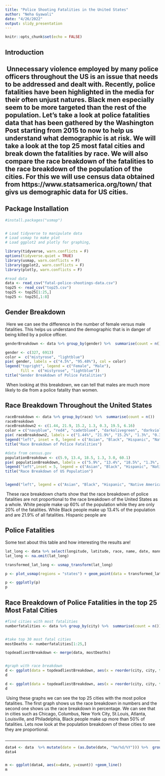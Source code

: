 ---
title: "Police Shooting Fatalities in the United States"
author: "Neha Gyawali"
date: "4/26/2022"
output: slidy_presentation
---

```{r setup, include=FALSE}
knitr::opts_chunk$set(echo = FALSE)
```
## Introduction
\ Unnecessary violence employed by many police officers throughout the US is an issue that needs to be addressed and dealt with. Recently, police fatalities have been highlighted in the media for their often unjust natures. Black men especially seem to be more targeted than the rest of the population. Let's take a look at police fatalities data that has been gathered by the Washington Post starting from 2015 to now to help us understand what demographic is at risk. We will take a look at the top 25 most fatal cities and break down the fatalities by race. We will also compare the race breakdown of the fatalities to the race breakdown of the population of the cities. For this we will use census data obtained from https://www.statsamerica.org/town/ that givs us demographic data for US cities. 
---
## Package Installation
```{r, warning=FALSE}
#install.packages("usmap")


# Load tidyverse to manipulate data
# Load usmap to make plot
# Load ggplot2 and plotly for graphing,

library(tidyverse, warn.conflicts = F)
options(tidyverse.quiet = TRUE)
library(usmap, warn.conflicts = F)
library(ggplot2, warn.conflicts = F)
library(plotly, warn.conflicts = F)

#read data
data <- read_csv("fatal-police-shootings-data.csv")
top25 <- read_csv("top25.csv")
top25 <- top25[1:25,]
top25 <- top25[,1:8]
```

## Gender Breakdown
\ Here we can see the difference in the number of female versus male fatalities. This helps us understand the demographic that is in danger of being killed by a police officer. \ 
```{r}

genderBreakdown <- data %>% group_by(gender) %>%  summarise(count = n())

gender <- c(327, 6913)
color =  c("mistyrose", "lightblue")
pie( gender, labels = c("4.5%", "95.48%"), col = color)
legend("topright", legend = c("Female", "Male"),
       fill =  c("mistyrose", "lightblue"))
title("Gender Breakdown of Police Fatalities")
```
\ When looking at this breakdown, we can tell that males are much more likely to die from a police fatality than women. 

## Race Breakdown Throughout the United States
```{r}
raceBreakdown <- data %>% group_by(race) %>%  summarise(count = n())
raceBreakdown
raceBreakdown2 <- c(1.44, 21.9, 15.2, 1.3, 0.3, 19.5, 6.16)
color = c("navyblue", "red4", "cadetblue4", "darkolivegreen", "darkviolet", "royalblue", "lavenderblush4")
pie( raceBreakdown2, labels = c("1.44%", "21.9%", "15.2%", "1.3%", "0.3%", "19.5%", "6.16%"), col = color)
legend("left", inset = 0, legend = c("Asian", "Black", "Hispanic", "Native American", "Other", "White", "NA"), fill = color)
title("Race Breakdown of Police Fatalities")

#data from census.gov
populationBreakdown <- c(5.9, 13.4, 18.5, 1.3, 3.0, 60.1)
pie( populationBreakdown, labels = c("5.9%", "13.4%", "18.5%", "1.3%", "3.0%", "60.1%"), col = color)
legend("left",inset = 5, legend = c("Asian", "Black", "Hispanic", "Native American", "Other", "White"), fill = color)
title("Race Breakdown of US Population")


legend("left", legend = c("Asian", "Black", "Hispanic", "Native American", "Other", "White"), fill = color)
```

\ These race breakdown charts show that the race breakdown of police fatalities are not proportional to the race breakdown of the United States as a whole. White people make up 60% of the population while they are only 20% of the fatalities. While Black people make up 13.4% of the population and are 21.9% of all fatalities. Hispanic people are


## Police Fatalities 

Some text about this table and how interesting the results are! 

```{r}
lat_long <- data %>% select(longitude, latitude, race, name, date, manner_of_death, armed, age, city, flee) %>% rename(lat = latitude, lon = longitude)
lat_long <- na.omit(lat_long)

transformed_lat_long <- usmap_transform(lat_long)

p <- plot_usmap(regions = "states") + geom_point(data = transformed_lat_long, aes(x = x, y=y, color =race, text = paste("Name: ", name, "\nArmed: ", armed, "\nAge: ", age, "\nCity: ", city, "\nManner of Death: ", manner_of_death, "\nDate: ", date, "\nFleeing: ", flee )), alpha = .05, position = "jitter")  + scale_color_manual(values = c("Asian" = "navyblue",  "Hispanic" = "cadetblue4", "Native American" = "darkolivegreen", "Other" = "darkviolet", "White"= "royalblue", "Black" = "red4"))+ labs(title = "Police Fatalities Locations")  + theme(panel.background=element_blank()) 

p <- ggplotly(p) 
p
```

## Race Breakdown of Police Fatalities in the top 25 Most Fatal Cities

```{r}
#find cities with most fatalities
numberfatalities <- data %>% group_by(city) %>%  summarise(count = n()) %>%  arrange(desc(count))


#take top 30 most fatal cities
mostDeaths <- numberfatalities[1:25,]

topdeadliestBreakdown <- merge(data, mostDeaths)


#graph with race breakdown
d <- ggplot(data = topdeadliestBreakdown, aes(x = reorder(city, city, function(x)-length(x)), fill = race)) + geom_bar() + theme(axis.text.x=element_text(angle=90,hjust=1,vjust=0.5)) + ggtitle("Race Breakdown with Fatality Count") + ylab("Fatality Count") + xlab("City") + labs(fill = "Race")  +scale_fill_manual(values = c("Asian" = "navyblue",  "Hispanic" = "cadetblue4", "Native American" = "darkolivegreen", "Other" = "darkviolet", "White"= "royalblue", "Black" = "red4", "NA" = "lavenderblush4"))
d
```

```{r}
d <- ggplot(data = topdeadliestBreakdown, aes(x = reorder(city, city, function(x)-length(x)), fill = race)) + geom_bar(position = "fill") + theme(axis.text.x=element_text(angle=90,hjust=1,vjust=0.5)) + labs(title = "Race Breakdown with Proportions", fill = "Race")+ xlab("City") + ylab("Proportion") +scale_fill_manual(values = c("Asian" = "navyblue",  "Hispanic" = "cadetblue4", "Native American" = "darkolivegreen", "Other" = "darkviolet", "White"= "royalblue", "Black" = "red4", "NA" = "lavenderblush4"))
d
```

\ Using these graphs we can see the top 25 cities with the most police fatalities. The first graph shows us the race breakdown in numbers and the second one shows us the race breakdown in percentage. We can see that in cities such as Chicago, Columbus, New York City, St.Louis, Atlanta, Louisville, and Philadelphia, Black people make up more than 50% of fatalities. Lets now look at the population breakdown of these cities to see they are proportional. 

```{r}

```
---
```{r}
data4 <- data  %>% mutate(date = (as.Date(date, "%m/%d/%Y"))) %>%  group_by(date)%>% mutate(count = n())
data4


m <- ggplot(data4, aes(x=date, y=count)) +geom_line()
m
```
 
